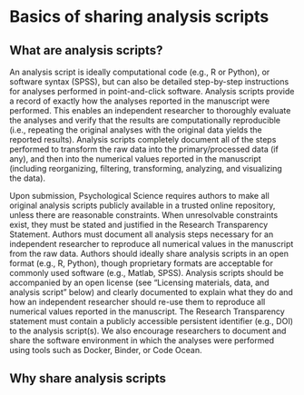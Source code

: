 # Basics of sharing analysis scripts

## What are analysis scripts?

An analysis script is ideally computational code (e.g., R or Python), or software syntax (SPSS), but can also be detailed step-by-step instructions for analyses performed in point-and-click software. Analysis scripts provide a record of exactly how the analyses reported in the manuscript were performed. This enables an independent researcher to thoroughly evaluate the analyses and verify that the results are computationally reproducible (i.e., repeating the original analyses with the original data yields the reported results). Analysis scripts completely document all of the steps performed to transform the raw data into the primary/processed data (if any), and then into the numerical values reported in the manuscript (including reorganizing, filtering, transforming, analyzing, and visualizing the data).

Upon submission, Psychological Science requires authors to make all original analysis scripts publicly available in a trusted online repository, unless there are reasonable constraints. When unresolvable constraints exist, they must be stated and justified in the Research Transparency Statement. Authors must document all analysis steps necessary for an independent researcher to reproduce all numerical values in the manuscript from the raw data. Authors should ideally share analysis scripts in an open format (e.g., R, Python), though proprietary formats are acceptable for commonly used software (e.g., Matlab, SPSS). Analysis scripts should be accompanied by an open license (see “Licensing materials, data, and analysis script” below) and clearly documented to explain what they do and how an independent researcher should re-use them to reproduce all numerical values reported in the manuscript. The Research Transparency statement must contain a publicly accessible persistent identifier (e.g., DOI) to the analysis script(s). We also encourage researchers to document and share the software environment in which the analyses were performed using tools such as Docker, Binder, or Code Ocean.

## Why share analysis scripts